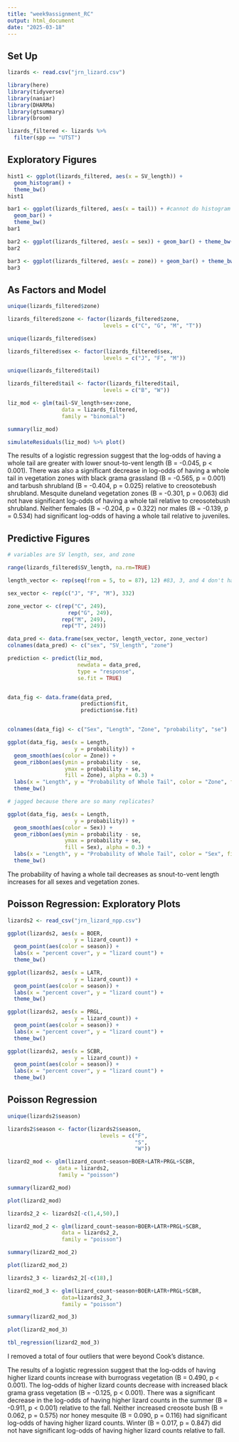 ```yaml
---
title: "week9assignment_RC"
output: html_document
date: "2025-03-18"
---
```


## Set Up

```r

lizards <- read.csv("jrn_lizard.csv")

library(here)
library(tidyverse)
library(naniar)
library(DHARMa)
library(gtsummary)
library(broom)

lizards_filtered <- lizards %>%
  filter(spp == "UTST")

```

## Exploratory Figures

```r

hist1 <- ggplot(lizards_filtered, aes(x = SV_length)) +
  geom_histogram() +
  theme_bw()
hist1

bar1 <- ggplot(lizards_filtered, aes(x = tail)) + #cannot do histogram without continuous x
  geom_bar() +
  theme_bw()
bar1

bar2 <- ggplot(lizards_filtered, aes(x = sex)) + geom_bar() + theme_bw()
bar2

bar3 <- ggplot(lizards_filtered, aes(x = zone)) + geom_bar() + theme_bw()
bar3

```

## As Factors and Model

```r

unique(lizards_filtered$zone)

lizards_filtered$zone <- factor(lizards_filtered$zone,
                              levels = c("C", "G", "M", "T"))

unique(lizards_filtered$sex)

lizards_filtered$sex <- factor(lizards_filtered$sex,
                              levels = c("J", "F", "M"))

unique(lizards_filtered$tail)

lizards_filtered$tail <- factor(lizards_filtered$tail,
                              levels = c("B", "W"))

liz_mod <- glm(tail~SV_length+sex+zone,
                 data = lizards_filtered,
                 family = "binomial")

summary(liz_mod)

simulateResiduals(liz_mod) %>% plot()

```

The results of a logistic regression suggest that the log-odds of having a whole tail are greater with lower snout-to-vent length (B = -0.045, p < 0.001). There was also a significant decrease in log-odds of having a whole tail in vegetation zones with black grama grassland (B = -0.565, p = 0.001) and tarbush shrubland (B = -0.404, p = 0.025) relative to creosotebush shrubland. Mesquite duneland vegetation zones (B = -0.301, p = 0.063) did not have significant log-odds of having a whole tail relative to creosotebush shrubland. Neither females (B = -0.204, p = 0.322) nor males (B = -0.139, p = 0.534) had significant log-odds of having a whole tail relative to juveniles. 

## Predictive Figures

```r

# variables are SV length, sex, and zone

range(lizards_filtered$SV_length, na.rm=TRUE)

length_vector <- rep(seq(from = 5, to = 87), 12) #83, 3, and 4 don't have common factors

sex_vector <- rep(c("J", "F", "M"), 332)

zone_vector <- c(rep("C", 249),
                   rep("G", 249),
                 rep("M", 249),
                 rep("T", 249))

data_pred <- data.frame(sex_vector, length_vector, zone_vector)
colnames(data_pred) <- c("sex", "SV_length", "zone")

prediction <- predict(liz_mod,
                      newdata = data_pred,
                      type = "response",
                      se.fit = TRUE)


data_fig <- data.frame(data_pred,
                       prediction$fit,
                       prediction$se.fit)


colnames(data_fig) <- c("Sex", "Length", "Zone", "probability", "se")

ggplot(data_fig, aes(x = Length,
                     y = probability)) +
  geom_smooth(aes(color = Zone)) +
  geom_ribbon(aes(ymin = probability - se,
                  ymax = probability + se,
                  fill = Zone), alpha = 0.3) +
  labs(x = "Length", y = "Probability of Whole Tail", color = "Zone", fill = "Zone") +
  theme_bw()

# jagged because there are so many replicates?

```

```r

ggplot(data_fig, aes(x = Length,
                     y = probability)) +
  geom_smooth(aes(color = Sex)) +
  geom_ribbon(aes(ymin = probability - se,
                  ymax = probability + se,
                  fill = Sex), alpha = 0.3) +
  labs(x = "Length", y = "Probability of Whole Tail", color = "Sex", fill = "Sex") +
  theme_bw()

```

The probability of having a whole tail decreases as snout-to-vent length increases for all sexes and vegetation zones.

## Poisson Regression: Exploratory Plots

```r

lizards2 <- read_csv("jrn_lizard_npp.csv")

ggplot(lizards2, aes(x = BOER,
                     y = lizard_count)) +
  geom_point(aes(color = season)) +
  labs(x = "percent cover", y = "lizard count") +
  theme_bw()

ggplot(lizards2, aes(x = LATR,
                     y = lizard_count)) +
  geom_point(aes(color = season)) +
  labs(x = "percent cover", y = "lizard count") +
  theme_bw()

ggplot(lizards2, aes(x = PRGL,
                     y = lizard_count)) +
  geom_point(aes(color = season)) +
  labs(x = "percent cover", y = "lizard count") +
  theme_bw()

ggplot(lizards2, aes(x = SCBR,
                     y = lizard_count)) +
  geom_point(aes(color = season)) +
  labs(x = "percent cover", y = "lizard count") +
  theme_bw()

```

## Poisson Regression

```r

unique(lizards2$season)

lizards2$season <- factor(lizards2$season,
                             levels = c("F",
                                        "S",
                                        "W"))

lizard2_mod <- glm(lizard_count~season+BOER+LATR+PRGL+SCBR,
                data = lizards2,
                family = "poisson")

```

```r

summary(lizard2_mod)

plot(lizard2_mod)

lizards2_2 <- lizards2[-c(1,4,50),]

lizard2_mod_2 <- glm(lizard_count~season+BOER+LATR+PRGL+SCBR,
                 data = lizards2_2,
                 family = "poisson")

summary(lizard2_mod_2)

plot(lizard2_mod_2)

```

```r

lizards2_3 <- lizards2_2[-c(18),]

lizard2_mod_3 <- glm(lizard_count~season+BOER+LATR+PRGL+SCBR,
                 data=lizards2_3,
                 family = "poisson")

summary(lizard2_mod_3)

plot(lizard2_mod_3)

tbl_regression(lizard2_mod_3)

```

I removed a total of four outliers that were beyond Cook's distance.

The results of a logistic regression suggest that the log-odds of having higher lizard counts increase with burrograss vegetation (B = 0.490, p < 0.001). The log-odds of higher lizard counts decrease with increased black grama grass vegetation (B = -0.125, p < 0.001). There was a significant decrease in the log-odds of having higher lizard counts in the summer (B = -0.911, p < 0.001) relative to the fall. Neither increased creosote bush (B = 0.062, p = 0.575) nor honey mesquite (B = 0.090, p = 0.116) had significant log-odds of having higher lizard counts. Winter (B = 0.017, p = 0.847) did not have significant log-odds of having higher lizard counts relative to fall.

